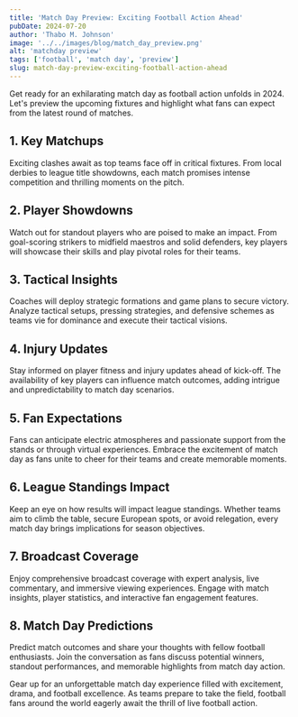 ```yaml
---
title: 'Match Day Preview: Exciting Football Action Ahead'
pubDate: 2024-07-20
author: 'Thabo M. Johnson'
image: '../../images/blog/match_day_preview.png'
alt: 'matchday preview'
tags: ['football', 'match day', 'preview']
slug: match-day-preview-exciting-football-action-ahead
---
```


Get ready for an exhilarating match day as football action unfolds in 2024. Let's preview the upcoming fixtures and highlight what fans can expect from the latest round of matches.

## **1. Key Matchups**

Exciting clashes await as top teams face off in critical fixtures. From local derbies to league title showdowns, each match promises intense competition and thrilling moments on the pitch.

## **2. Player Showdowns**

Watch out for standout players who are poised to make an impact. From goal-scoring strikers to midfield maestros and solid defenders, key players will showcase their skills and play pivotal roles for their teams.

## **3. Tactical Insights**

Coaches will deploy strategic formations and game plans to secure victory. Analyze tactical setups, pressing strategies, and defensive schemes as teams vie for dominance and execute their tactical visions.

## **4. Injury Updates**

Stay informed on player fitness and injury updates ahead of kick-off. The availability of key players can influence match outcomes, adding intrigue and unpredictability to match day scenarios.

## **5. Fan Expectations**

Fans can anticipate electric atmospheres and passionate support from the stands or through virtual experiences. Embrace the excitement of match day as fans unite to cheer for their teams and create memorable moments.

## **6. League Standings Impact**

Keep an eye on how results will impact league standings. Whether teams aim to climb the table, secure European spots, or avoid relegation, every match day brings implications for season objectives.

## **7. Broadcast Coverage**

Enjoy comprehensive broadcast coverage with expert analysis, live commentary, and immersive viewing experiences. Engage with match insights, player statistics, and interactive fan engagement features.

## **8. Match Day Predictions**

Predict match outcomes and share your thoughts with fellow football enthusiasts. Join the conversation as fans discuss potential winners, standout performances, and memorable highlights from match day action.

Gear up for an unforgettable match day experience filled with excitement, drama, and football excellence. As teams prepare to take the field, football fans around the world eagerly await the thrill of live football action.
